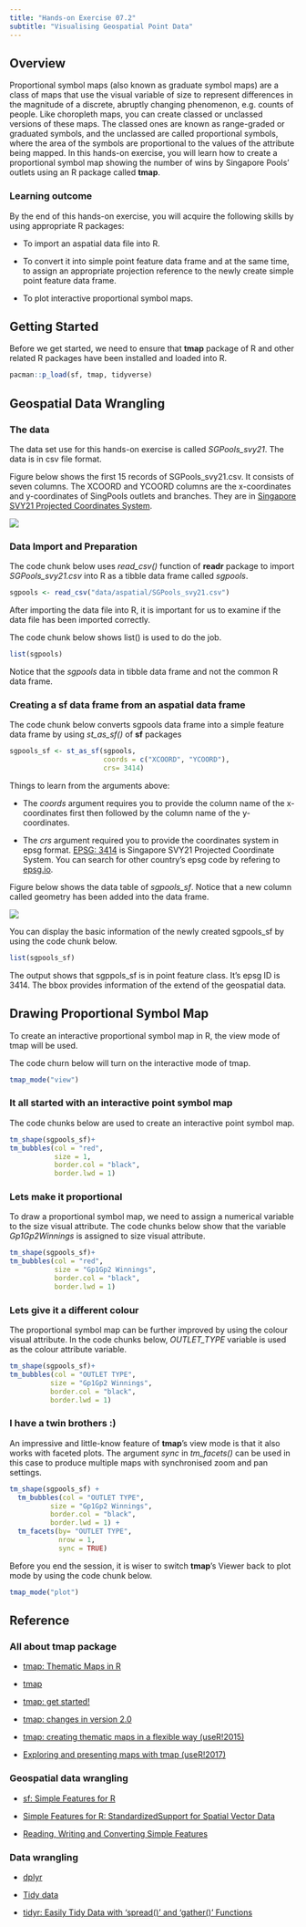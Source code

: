 ```yaml
---
title: "Hands-on Exercise 07.2"
subtitle: "Visualising Geospatial Point Data"
---
```


## **Overview**

Proportional symbol maps (also known as graduate symbol maps) are a class of maps that use the visual variable of size to represent differences in the magnitude of a discrete, abruptly changing phenomenon, e.g. counts of people. Like choropleth maps, you can create classed or unclassed versions of these maps. The classed ones are known as range-graded or graduated symbols, and the unclassed are called proportional symbols, where the area of the symbols are proportional to the values of the attribute being mapped. In this hands-on exercise, you will learn how to create a proportional symbol map showing the number of wins by Singapore Pools' outlets using an R package called **tmap**.

### **Learning outcome**

By the end of this hands-on exercise, you will acquire the following skills by using appropriate R packages:

-   To import an aspatial data file into R.

-   To convert it into simple point feature data frame and at the same time, to assign an appropriate projection reference to the newly create simple point feature data frame.

-   To plot interactive proportional symbol maps.

## **Getting Started**

Before we get started, we need to ensure that **tmap** package of R and other related R packages have been installed and loaded into R.

```r
pacman::p_load(sf, tmap, tidyverse)
```

## **Geospatial Data Wrangling**

### **The data**

The data set use for this hands-on exercise is called *SGPools_svy21*. The data is in csv file format.

Figure below shows the first 15 records of SGPools_svy21.csv. It consists of seven columns. The XCOORD and YCOORD columns are the x-coordinates and y-coordinates of SingPools outlets and branches. They are in [Singapore SVY21 Projected Coordinates System](https://www.sla.gov.sg/sirent/CoordinateSystems.aspx).

![](images/image-1601046543.png)

### **Data Import and Preparation**

The code chunk below uses *read_csv()* function of **readr** package to import *SGPools_svy21.csv* into R as a tibble data frame called *sgpools*.

```r
sgpools <- read_csv("data/aspatial/SGPools_svy21.csv")
```

After importing the data file into R, it is important for us to examine if the data file has been imported correctly.

The code chunk below shows list() is used to do the job.

```r
list(sgpools) 
```

Notice that the *sgpools* data in tibble data frame and not the common R data frame.

### **Creating a sf data frame from an aspatial data frame**

The code chunk below converts sgpools data frame into a simple feature data frame by using *st_as_sf()* of **sf** packages

```r
sgpools_sf <- st_as_sf(sgpools, 
                       coords = c("XCOORD", "YCOORD"),
                       crs= 3414)
```

Things to learn from the arguments above:

-   The *coords* argument requires you to provide the column name of the x-coordinates first then followed by the column name of the y-coordinates.

-   The *crs* argument required you to provide the coordinates system in epsg format. [EPSG: 3414](https://epsg.io/3414) is Singapore SVY21 Projected Coordinate System. You can search for other country's epsg code by refering to [epsg.io](https://epsg.io/).

Figure below shows the data table of *sgpools_sf*. Notice that a new column called geometry has been added into the data frame.

![](images/image-1004420273.png)

You can display the basic information of the newly created sgpools_sf by using the code chunk below.

```r
list(sgpools_sf)
```

The output shows that sgppols_sf is in point feature class. It's epsg ID is 3414. The bbox provides information of the extend of the geospatial data.

## **Drawing Proportional Symbol Map**

To create an interactive proportional symbol map in R, the view mode of tmap will be used.

The code churn below will turn on the interactive mode of tmap.

```r
tmap_mode("view")
```

### **It all started with an interactive point symbol map**

The code chunks below are used to create an interactive point symbol map.

```r
tm_shape(sgpools_sf)+
tm_bubbles(col = "red",
           size = 1,
           border.col = "black",
           border.lwd = 1)
```

### **Lets make it proportional**

To draw a proportional symbol map, we need to assign a numerical variable to the size visual attribute. The code chunks below show that the variable *Gp1Gp2Winnings* is assigned to size visual attribute.

```r
tm_shape(sgpools_sf)+
tm_bubbles(col = "red",
           size = "Gp1Gp2 Winnings",
           border.col = "black",
           border.lwd = 1)
```

### **Lets give it a different colour**

The proportional symbol map can be further improved by using the colour visual attribute. In the code chunks below, *OUTLET_TYPE* variable is used as the colour attribute variable.

```r
tm_shape(sgpools_sf)+
tm_bubbles(col = "OUTLET TYPE", 
          size = "Gp1Gp2 Winnings",
          border.col = "black",
          border.lwd = 1)
```

### **I have a twin brothers :)**

An impressive and little-know feature of **tmap**'s view mode is that it also works with faceted plots. The argument *sync* in *tm_facets()* can be used in this case to produce multiple maps with synchronised zoom and pan settings.

```r
tm_shape(sgpools_sf) +
  tm_bubbles(col = "OUTLET TYPE", 
          size = "Gp1Gp2 Winnings",
          border.col = "black",
          border.lwd = 1) +
  tm_facets(by= "OUTLET TYPE",
            nrow = 1,
            sync = TRUE)
```

Before you end the session, it is wiser to switch **tmap**'s Viewer back to plot mode by using the code chunk below.

```r
tmap_mode("plot")
```

## **Reference**

### **All about tmap package**

-   [tmap: Thematic Maps in R](https://www.jstatsoft.org/article/view/v084i06)

-   [tmap](https://cran.r-project.org/web/packages/tmap/)

-   [tmap: get started!](https://cran.r-project.org/web/packages/tmap/vignettes/tmap-getstarted.html)

-   [tmap: changes in version 2.0](https://cran.r-project.org/web/packages/tmap/vignettes/tmap-changes-v2.html)

-   [tmap: creating thematic maps in a flexible way (useR!2015)](http://von-tijn.nl/tijn/research/presentations/tmap_user2015.pdf)

-   [Exploring and presenting maps with tmap (useR!2017)](http://von-tijn.nl/tijn/research/presentations/tmap_user2017.pdf)

### **Geospatial data wrangling**

-   [sf: Simple Features for R](https://cran.r-project.org/web/packages/sf/)

-   [Simple Features for R: StandardizedSupport for Spatial Vector Data](https://journal.r-project.org/archive/2018/RJ-2018-009/RJ-2018-009.pdf)

-   [Reading, Writing and Converting Simple Features](https://cran.r-project.org/web/packages/sf/vignettes/sf2.html)

### **Data wrangling**

-   [dplyr](https://dplyr.tidyverse.org/)

-   [Tidy data](https://cran.r-project.org/web/packages/tidyr/vignettes/tidy-data.html)

-   [tidyr: Easily Tidy Data with 'spread()' and 'gather()' Functions](https://cran.r-project.org/web/packages/tidyr/tidyr.pdf)
